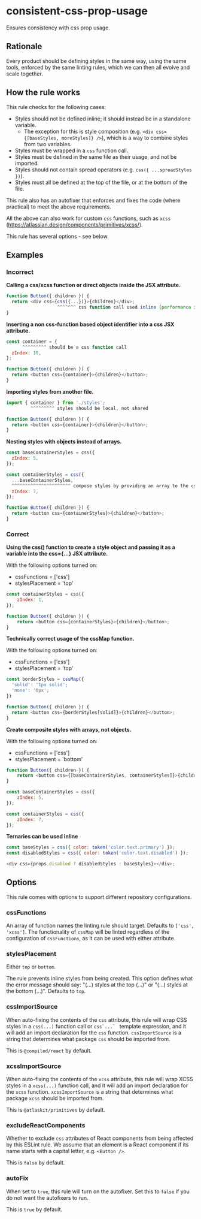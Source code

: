 # consistent-css-prop-usage

Ensures consistency with css prop usage.

## Rationale

Every product should be defining styles in the same way, using the same tools, enforced by the same
linting rules, which we can then all evolve and scale together.

## How the rule works

This rule checks for the following cases:

- Styles should not be defined inline; it should instead be in a standalone variable.
  - The exception for this is style composition (e.g. `<div css={[baseStyles, moreStyles]} />`),
    which is a way to combine styles from two variables.
- Styles must be wrapped in a `css` function call.
- Styles must be defined in the same file as their usage, and not be imported.
- Styles should not contain spread operators (e.g. `css({ ...spreadStyles })`).
- Styles must all be defined at the top of the file, or at the bottom of the file.

This rule also has an autofixer that enforces and fixes the code (where practical) to meet the above
requirements.

All the above can also work for custom `css` functions, such as `xcss`
(https://atlassian.design/components/primitives/xcss/).

This rule has several options - see below.

## Examples

### Incorrect

**Calling a css/xcss function or direct objects inside the JSX attribute.**

```js
function Button({ children }) {
  return <div css={css({...})}>{children}</div>;
                   ^^^^^^^ css function call used inline (performance issue)
}
```

**Inserting a non css-function based object identifier into a css JSX attribute.**

```js
const container = {
      ^^^^^^^^^ should be a css function call
  zIndex: 10,
};

function Button({ children }) {
  return <button css={container}>{children}</button>;
}
```

**Importing styles from another file.**

```js
import { container } from './styles';
         ^^^^^^^^^ styles should be local, not shared

function Button({ children }) {
  return <button css={container}>{children}</button>;
}
```

**Nesting styles with objects instead of arrays.**

```js
const baseContainerStyles = css({
  zIndex: 5,
});

const containerStyles = css({
  ...baseContainerStyles,
  ^^^^^^^^^^^^^^^^^^^^^^ compose styles by providing an array to the css call instead (see example below)
  zIndex: 7,
});

function Button({ children }) {
  return <button css={containerStyles}>{children}</button>;
}
```

### Correct

**Using the css() function to create a style object and passing it as a variable into the css={...}
JSX attribute.**

With the following options turned on:

- cssFunctions = ['css']
- stylesPlacement = 'top'

```js
const containerStyles = css({
	zIndex: 1,
});

function Button({ children }) {
	return <button css={containerStyles}>{children}</button>;
}
```

**Technically correct usage of the cssMap function.**

With the following options turned on:

- cssFunctions = ['css']
- stylesPlacement = 'top'

```js
const borderStyles = cssMap({
  'solid': '1px solid';
  'none': '0px';
})

function Button({ children }) {
  return <button css={borderStyles[solid]}>{children}</button>;
}
```

**Create composite styles with arrays, not objects.**

With the following options turned on:

- cssFunctions = ['css']
- stylesPlacement = 'bottom'

```js
function Button({ children }) {
	return <button css={[baseContainerStyles, containerStyles]}>{children}</button>;
}

const baseContainerStyles = css({
	zIndex: 5,
});

const containerStyles = css({
	zIndex: 7,
});
```

**Ternaries can be used inline**

```js
const baseStyles = css({ color: token('color.text.primary') });
const disabledStyles = css({ color: token('color.text.disabled') });

<div css={props.disabled ? disabledStyles : baseStyles}></div>;
```

## Options

This rule comes with options to support different repository configurations.

### cssFunctions

An array of function names the linting rule should target. Defaults to `['css', 'xcss']`. The
functionality of `cssMap` will be linted regardless of the configuration of `cssFunctions`, as it
can be used with either attribute.

### stylesPlacement

Either `top` or `bottom`.

The rule prevents inline styles from being created. This option defines what the error message
should say: "(...) styles at the top (...)" or "(...) styles at the bottom (...)". Defaults to
`top`.

### cssImportSource

When auto-fixing the contents of the `css` attribute, this rule will wrap CSS styles in a `css(...)`
function call or ``css`...` `` template expression, and it will add an import declaration for the
`css` function. `cssImportSource` is a string that determines what package `css` should be imported
from.

This is `@compiled/react` by default.

### xcssImportSource

When auto-fixing the contents of the `xcss` attribute, this rule will wrap XCSS styles in a
`xcss(...)` function call, and it will add an import declaration for the `xcss` function.
`xcssImportSource` is a string that determines what package `xcss` should be imported from.

This is `@atlaskit/primitives` by default.

### excludeReactComponents

Whether to exclude `css` attributes of React components from being affected by this ESLint rule. We
assume that an element is a React component if its name starts with a capital letter, e.g.
`<Button />`.

This is `false` by default.

### autoFix

When set to `true`, this rule will turn on the autofixer. Set this to `false` if you do not want the
autofixers to run.

This is `true` by default.
